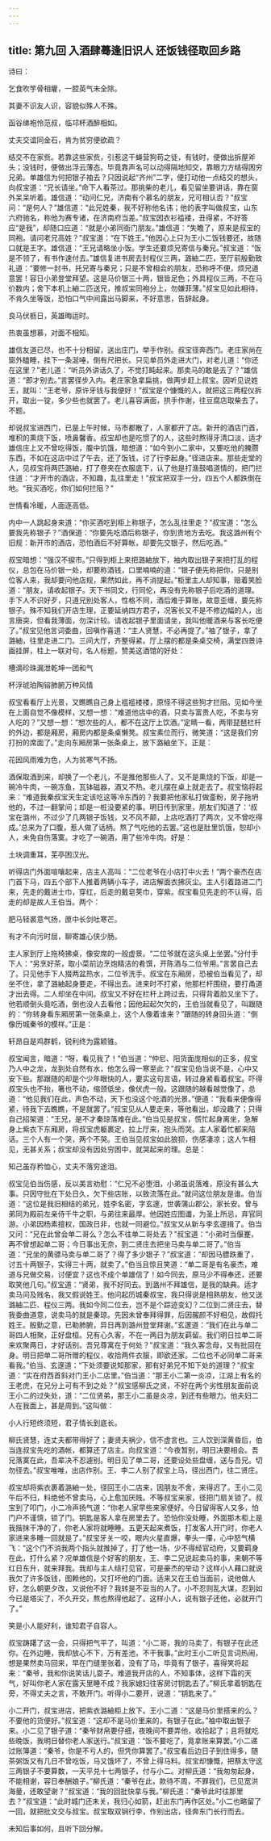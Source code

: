 ```yaml
---
---
---
```

title: 第九回 入酒肆蓦逢旧识人 还饭钱径取回乡路
---





诗曰：

乞食吹竽骨相癯，一腔英气未全除。

其妻不识友人识，容貌似殊人不殊。

函谷绨袍怜范叔，临邛杯酒醉相如。

丈夫交谊同金石，肯为贫穷便欲疏？

结交不在家赀。若靠这些家赀，引惹这干蝇营狗苟之徒，有钱时，便做出拆屋斧头；没钱时，便做出浮云薄态。毕竟靠声名可以动得隔地知交，靠眼力方结得困穷兄弟。单雄信为何把银子袖去？只因说起“齐州”二字，便打动他一点结交的想头，向叔宝道：“兄长请坐。”命下人看茶过。那挑柴的老儿，看见留坐要讲话，靠在窗外呆呆听着。雄信道：“动问仁兄，济南有个慕名的朋友，兄可相认否？”叔宝问：“是何人？”雄信道：“此兄姓秦，我不好称他名讳；他的表字叫做叔宝，山东六府驰名，称他为赛专诸，在济南府当差。”叔宝因衣衫褴褛，丑得紧，不好答应“是我”，却随口应道：“就是小弟同衙门朋友。”雄信道：“失瞻了，原来是叔宝的同袍。请问老兄高姓？”叔宝道：“在下姓王。”他因心上只为王小二饭钱要还，故随口就是王字。雄信道：“王兄请略坐小饭。学生还要烦兄寄信与秦兄。”叔宝道：“饭是不领了，有书作速付去。”雄信复进书房去封程仪三两，潞紬二匹，至厅前殷勤致礼道：“要修一封书，托兄寄与秦兄；只是不曾相会的朋友，恐称呼不便，烦兄道意罢！容日小弟登堂拜望。这是马价银三十两，银皆足色；外具程仪三两，不在马价数内；舍下本机上紬二匹送兄，推叔宝同袍分上，勿嫌菲薄。”叔宝见如此相待，不肯久坐等饭，恐怕口气中间露出马脚来，不好意思，告辞起身。

良马伏枥日，英雄晦运时。

热衷虽想慕，对面不相知。

雄信友道已尽，也不十分相留，送出庄门，举手作别。叔宝径奔西门。老庄家尚在窗外瞌睡，挂下一条涎唾，倒有尺把长。只见单员外走进大门，对老儿道：“你还在这里？”老儿道：“听员外讲话久了，不觉打盹起来。那卖马的敢是去了？”雄信道：“即才别去。”言罢径步入内。老庄家急拿扁挑，做两步赶上叔宝。因听见说姓王，就叫：“王老爷，原许牙钱与我便好！”叔宝是个慷慨的人，就把这三两程仪拆开，取出一锭，多少些也就罢了。老儿喜容满面，拱手作谢，往豆腐店取柴去了。不题。

却说叔宝进西门，已是上午时候，马市都散了，人家都开了店。新开的酒店门首，堆积的熏烧下饭，喷鼻馨香。叔宝却也是吃惯了的人，这些时熬得牙清口淡，适才雄信庄上又不曾吃得饭，腹中饥饿，暗想道：“如今到小二家中，又要吃他的腌臜东西，不如在这店中过了午去，还了饭钱，讨了行李起身。”径进店来。那些走堂的人，见叔宝将两匹潞紬，打了卷夹在衣服底下，认了他是打渔鼓唱道情的，把门拦住道：“才开市的酒店，不知趣，乱往里走！”叔宝把双手一分，四五个人都跌倒在地。“我买酒吃，你们如何拦阻？”

世情看冷暖，人面逐高低。

内中一人跳起身来道：“你买酒吃到柜上称银子，怎么乱往里走？”叔宝道：“怎么要我先称银子？”酒保道：“你要先吃酒后称银子，你到贵地方去吃。我这潞州有个旧规：新开市的酒店，恐怕酒后不好算帐，却要先交银子，然后吃酒。”

叔宝暗想：“强汉不捩市。”只得到柜上来把潞紬放下，袖内取出银子来把打乱的程仪，总包在马价银一处，却要称酒钱，口里喃喃的道：“银子便先称把你，只是别位客人来，我却要问他店规，果然如此，再不消提起。”柜里主人却知事，赔着笑脸道：“朋友，请收起银子。天下书同文，行同伦，再没有先称银子后吃酒的道理。手下人不识好歹，只道兄别处客人，性格不同，酒后难于算账，故意歪缠，要先称银子。殊不知我们开店生理，正要延纳四方君子，况客长又不是不修边幅的人，出言唐突，但看我薄面，勿深计较。请收起银子里面请坐，我叫他暖酒来与客长吃便了。”叔宝见他言词委曲，回嗔作喜道：“主人贤慧，不必再提了。”袖了银子，拿了潞紬，往里走进二门。三间大厅，齐整得紧。厅上摆的都是条桌交椅，满堂四景诗画挂屏，柱上一联对句，名人标题，赞美这酒馆的好处：

槽滴珍珠漏泄乾坤一团和气

杯浮琥珀陶镕肺腑万种风情

叔宝看看厅上光景，又瞧瞧自己身上褴褴褛褛，原怪不得这些狗才拦阻。见如今坐在上面自觉不像模样，又想一想：“难道他店中的酒，只卖与富贵人吃，不卖与穷人吃的？”又想一想：“想次些的人，都不在这厅上饮酒。”定睛一看，两带琵琶栏杆的外边，都是厢房，厢房内都是条桌懒凳。叔宝素位而行，微笑道：“这是我们穷打扮的席面了。”走向东厢房第一张条桌上，放下潞紬坐下。正是：

花因风雨难为色，人为贫寒气不扬。

酒保取酒到来，却换了一个老儿，不是推他那些人了。又不是熏烧的下饭，却是一碗冷牛肉，一碗冻鱼，瓦钵磁器，酒又不热。老儿摆在桌上就走去了。叔宝恼将起来：“难道我秦叔宝天生定该吃这等冷东西的？我要把他家私打做齑粉，房子拖坍他的，不过一翻掌间；却是一桩没要紧的事。明日传到家里，朋友们知道了：‘叔宝在潞州，不过少了几两银子饭钱，又不风不颠，上店吃酒打了两次，又不曾吃得成。’总来为了口腹，惹人做了话柄。熬了气吃他的去罢。”这也是肚里饥饿，恕却小人，未免自伤落寞。才吃了一碗酒，用了些冷牛肉。好是：

土块调重耳，芜亭困汉光。

听得店门外面喧嚷起来，店主人高叫：“二位老爷在小店打中火去！”两个豪杰在店门首下马，四五个部下人推着两辆小车子，进店解面衣拂灰尘。主人引着路进二门来，先走的戴进士巾，穿红，后走的戴皂荚巾，穿紫。叔宝看见先走的不认得，后走的却是故人王伯当。两个：

肥马轻裘意气扬，匣中长剑吐寒芒。

有才不向污时屈，聊寄雄心侠少肠。

主人家到厅上拖椅拂桌，像安席的一般虚景。“二位爷就在这头桌上坐罢。”分付手下人：“另烹好茶，取小菜前边烹炮精洁的肴馔，开陈酒与二位爷用。”言罢自己去了。只见他手下人掇两盆热水，二位爷洗手。叔宝在东厢房，恐被伯当看见了，却坐不住，拿了潞紬起身要走，不得出去。进来时不打紧，他那栏杆围绕，要打甬道才出去得。二人却坐在中间。叔宝又不好在栏杆上跨过去，只得背着脸又坐下了。他若顺倒头竟吃酒，倒也没人去看他；因他起起欠欠的，王伯当就看见了，叫跟随的：“你转身看东厢房第一张条桌上，这个人像着谁来？”跟随的转身回头道：“倒像历城秦爷的模样。”正是：

轩昂自是鸡群鹤，锐利终为露颖锥。

叔宝闻言，暗道：“呀，看见我了！”伯当道：“仲尼、阳货面庞相似的正多，叔宝乃人中之龙，龙到处自然有水，他怎么得一寒至此？”叔宝见伯当说不是，心中又安下些。那跟随的却是个少年眼快的人，要实这句言语，转过身紧看着叔宝。吓得叔宝头也不抬，箸也不动，缩颈低坐，像伏虎一般。这跟随的越看越觉像了，总道：“他见我们在此，声色不动，天下也没这个吃酒的光景。”便道：“我看来便像得紧，待我下去瞧瞧，不是就罢了。”叔宝见从人要走来，等他看出，却没趣了；只得自己招架道：“王兄，是不才秦琼落难在此。”伯当见是叔宝，慌忙起身离坐，急解身上紫衣下东厢房，将叔宝虎躯裹定，拉上厅来，抱头而哭。主人家着忙都来陪话。三个人有一个哭，两个不哭。王伯当见叔宝如此狼狈，伤感凄凉；这人乍相见，无甚关系；叔宝却没有因处穷困中，就哭起来的理。总是：

知己虽存矜恤心，丈夫不落穷途泪。

叔宝见伯当伤感，反以美言劝慰：“仁兄不必堕泪，小弟虽说落难，原没有甚么大事。只因守批在下处日久，欠下些店账，以致流落在此。”就问这位朋友是谁。伯当道：“这位是我旧相结的弟兄，姓李名密，字玄邃，世袭蒲山郡公，家长安。曾与弟同为殿前左亲侍千牛之职，与弟往来最厚。他因姓应图谶，为圣上所忌，弃官同游。小弟因杨素擅权，国政日非，也就一同避位。”叔宝又从新与李玄邃揖了。伯当又问：“兄在此曾会单二哥么？怎么不往单二哥处去？”叔宝道：“小弟时当偃蹇，再不曾想起单二哥；今日事出无奈，到二贤庄去把坐马卖与单二哥了。”伯当道：“兄坐的黄骠马卖与单二哥了？得了多少银子？”叔宝道：“却因马膘跌重了，讨五十两银子，实得三十两，就卖了。”伯当且惊且笑道：“单二哥是有名豪杰，难道与兄做交易，讨便宜？这也不成个单雄信了！如今同去，原马少不得奉还，还要取笑他几句。”叔宝道：“贤弟，我不好同去。到潞州不拜雄信，是我的缺典。适才卖马问及贱名，我又假说姓王。他问起历城秦叔宝，我只得说是相熟朋友，他又送潞紬二匹、程仪三两。我如今同二位去，岂不是个踪迹变幻？二位到二贤庄去，替我委曲道意，说卖马的就是秦琼。先因未曾奉拜得罪，后因赧颜不好相见，故假托姓王。殷勤之意，已勒肺腑，异日再到潞州登堂拜谢。”玄邃道：“我们在此与单二哥四人相聚，正好盘桓。兄有心久客，不在一两日为朋友羁留。我们明日拉单二哥来欢聚两日，才好话别。吾兄尊寓在于何处？”叔宝道：“我久客念母，又有批回在身。明日把单二哥所赠的程仪，收拾两件衣服，即欲还家。二位也不必同单二哥来看我。”伯当、玄邃道：“下处须要说知那家，那有好弟兄不知下处的道理？”叔宝道：“实在府西首斜对门王小二店里。”伯当道：“那王小二第一炎凉，江湖上有名的王老虎，在兄分上可有不到之处？”叔宝感柳氏之贤，不好在两个劣性朋友面前说王小二的过失处，道：“二位贤弟，那王小二虽是炎凉，到还有些眼力。他夫妇二人在我面上，甚是周到。”这叫做：

小人行短终须短，君子情长到底长。

柳氏贤慧，连丈夫都带得好了；妻贤夫祸少，信不虚言也。三人饮到深黄昏后，伯当连叔宝先吃的酒帐，都算还了店主。向叔宝道：“今夜暂别，明日决要相会。吾兄落寞在此，吾辈决不忍遽别。明日见了单二哥，还要设处些盘缠，送与吾兄。切勿径去。”叔宝唯唯，出店作别。王、李二人别了叔宝上马，径出西门，往二贤庄。

叔宝却将紫衣裹着潞紬一处，径回王小二店来，因朋友不舍，来得迟了。王小二见午后不归，料绝他不曾卖马，心上愈加厌贱。不等叔宝来家，径把门扇关锁了。叔宝到了叩门，小二冷声扬气道：“你老人家早些来家便好。今日留得客人又多，怕门户不谨慎，锁了门。钥匙是客人拿在房里去了。恐怕你没处睡，外面那木柜上是我揩抹干净的了，你老人家将就睡睡。五更天起来煮饭，打发客人开门时，你老人家进来多睡一回就是了。”叔宝牙关一咬，眼内火星直爆，拳头一攥，心中怒气横飞：“这个门不消我两个指头就推掉了，打了他一场，少不得经官动府，又要羁身在此，打什么紧？况单雄信是个好客的朋友，王、李二兄说起卖马的事，来朝不等红日东升，就来拜我。我却与主人结打见官，可是豪杰的举动？这样小人藉口就说我欠了许多饭钱，图赖他的，又打坏他的门面。适来又在王伯当面前，说他做人好，怎么朝更夕改，又说他不好？我转是不妥当的人了。小不忍则乱大谋，忍到如今已是塔尖了，不久开交，熬也熬得他起了。这样小人，说有银子还他，必就开门了。”

笑是小人能好利，谁知君子自容人。

叔宝踌躇了这一会，只得把气平了，叫道：“小二哥，我的马卖了，有银子在此还你。在外边睡，我却放心不下，万有差池，不干我事。”此时王小二听见言词热闹，想是果然卖马回来，早在门缝里张着，没有了马，毕竟有了银子，喜得笑将起来：“秦爷，我和你说笑话儿耍子。难道我开店的人，不知事体，这样下霜的天气，好叫你老人家在露天里睡不成？我家媳妇往客房讨钥匙去了。”柳氏拿着钥匙在旁，不得丈夫之言，不敢开门。听得小二要开，说道：“钥匙来了。”

小二开门，叔宝进店，把紫衣潞紬柜上放下。王小二道：“这是马价里搭来的么？不要他的货便好。”叔宝道：“这却不是马价里来的，有银子在此。”袖中取出银子来。小二见了银子道：“秦爷财帛要仔细，夜晚间不要弄他，收拾起了；且将就吃些晚饭，我明日替你老人家送行。”叔宝道：“饭不要吃了，竟拿账来算罢。”小二递过账簿道：“秦爷，你是不亏人的，但凭你算罢了。”叔宝看后边日子到住得多，随茶粥饭又有几日不曾吃饭，马又饿坏了，不曾上得马料。叔宝却慷慨，把蔡太守这三两银子不要算数，一天平兑十七两银子，付与小二。对柳氏道：“我匆匆起身，不能相谢，容日奉酬娘子。”柳氏道：“秦爷在此，款待不周，不罪我们，已见宽洪海量，还敢望谢？”叔宝道：“我的回批快拿与我。”柳氏道：“秦爷此时往那里去？”叔宝道：“此时城门还未关，我归心如箭，赶出东门再作区处。”小二也略留了一回，就把批文交与叔宝。叔宝取双锏行李，作别出店，径奔东门长行而去。

未知后事如何，且听下回分解。